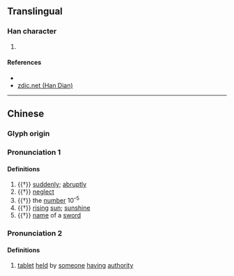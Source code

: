 {{character info/new}}
==Translingual==

===Han character===
{{Han char|rn=73|rad=曰|as=04|sn=8|four=27602|canj=PHA,XPHA|ids=⿱勿曰}}

# {{defn|Han|sort=曰04}}

====References====
* {{Han ref|kx=0492.020|dkj=14287|hdz=21493.020|uh=66F6|ud=26358|bh=CCD1|bd=52433}}
* [http://www.zdic.net/z/1b/js/66F6.htm zdic.net (Han Dian)]

----

==Chinese==
{{zh-forms}}

===Glyph origin===
{{Han etym}}

===Pronunciation 1===
{{zh-pron
|m=hū
|c=fat1
|mc=y
|oc=y
|ma=
|cat=adv,v,num,n
}}

====Definitions====
{{zh-hanzi}}

# {{†}} [[suddenly]]; [[abruptly]]
# {{†}} [[neglect]]
# {{†}} the [[number]] 10<sup>–5</sup>
# {{†}} [[rising]] [[sun]]; [[sunshine]]
# {{†}} [[name]] of a [[sword]]

===Pronunciation 2===
{{zh-pron
|m=hù
|c=
|ma=
|cat=n
}}

====Definitions====
{{zh-hanzi}}

# {{lb|zh|classical}} [[tablet]] [[held]] by [[someone]] [[having]] [[authority]]